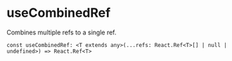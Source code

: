 
<Meta title="Hooks/useCombinedRef" />

# useCombinedRef

Combines multiple refs to a single ref.

`const useCombinedRef: <T extends any>(...refs: React.Ref<T>[] | null | undefined>) => React.Ref<T>`
